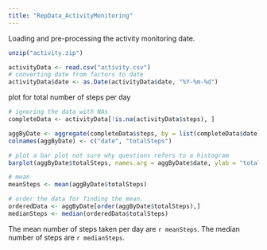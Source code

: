 ```yaml
---
title: "RepData_ActivityMonitoring"
---
```


Loading and pre-processing the activity monitoring date.

```r
unzip("activity.zip")

activityData <- read.csv("activity.csv")
# converting date from factors to date
activityData$date <- as.Date(activityData$date, "%Y-%m-%d")

```

plot for total number of steps per day
```r
# ignoring the data with NAs
completeData <- activityData[!is.na(activityData$steps), ]

aggByDate <- aggregate(completeData$steps, by = list(completeData$date), FUN = sum)
colnames(aggByDate) <- c("date", "totalSteps")

# plot a bar plot not sure why questions refers to a histogram
barplot(aggByDate$totalSteps, names.arg = aggByDate$date, ylab = "total steps")

# mean
meanSteps <- mean(aggByDate$totalSteps)

# order the data for finding the mean.
orderedData <- aggByDate[order(aggByDate$totalSteps),]
medianSteps <- median(orderedData$totalSteps)

```
The mean number of steps taken per day are `r meanSteps`.
The median number of steps are `r medianSteps`.

